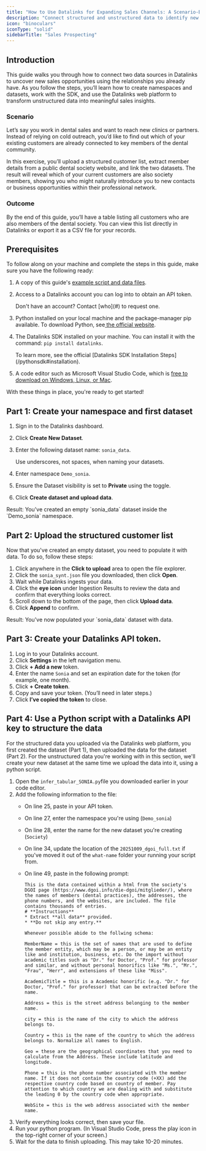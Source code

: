 ```yaml
---
title: "How to Use Datalinks for Expanding Sales Channels: A Scenario-Based Guide"
description: "Connect structured and unstructured data to identify new sales opportunities."
icon: "binoculars"
iconType: "solid"
sidebarTitle: "Sales Prospecting"
---
```


## Introduction

This guide walks you through how to connect two data sources in Datalinks to uncover new sales opportunities using the relationships you already have. As you follow the steps, you’ll learn how to create namespaces and datasets, work with the SDK, and use the Datalinks web platform to transform unstructured data into meaningful sales insights.

### Scenario

Let’s say you work in dental sales and want to reach new clinics or partners. Instead of relying on cold outreach, you’d like to find out which of your existing customers are already connected to key members of the dental community.

In this exercise, you’ll upload a structured customer list, extract member details from a public dental society website, and link the two datasets. The result will reveal which of your current customers are also society members, showing you who might naturally introduce you to new contacts or business opportunities within their professional network.

### Outcome

By the end of this guide, you’ll have a table listing all customers who are also members of the dental society. You can view this list directly in Datalinks or export it as a CSV file for your records.

## Prerequisites

To follow along on your machine and complete the steps in this guide, make sure you have the following ready:

1. A copy of this guide's [example script and data files](#).
2. Access to a Datalinks account you can log into to obtain an API token.

   <Info>
     Don't have an account? Contact [who](#) to request one.
   </Info>
3. Python installed on your local machine and the package-manager pip available. To download Python, see[ the official website](https://www.python.org/downloads/).
4. The Datalinks SDK installed on your machine. You can install it with the command: `pip install datalinks`. 

   <Info>
     To learn more, see the official [Datalinks SDK Installation Steps](/pythonsdk#installation).
   </Info>
5. A code editor such as Microsoft Visual Studio Code, which is [free to download on Windows, Linux, or Mac](https://code.visualstudio.com/download).

With these things in place, you're ready to get started!

## Part 1: Create your namespace and first dataset

1. Sign in to the Datalinks dashboard.
2. Click **Create New Dataset**.
3. Enter the following dataset name: `sonia_data`.

   <Info>
     Use underscores, not spaces, when naming your datasets.
   </Info>
4. Enter namespace `Demo_sonia`.
5. Ensure the Dataset visibility is set to **Private** using the toggle.
6. Click **Create dataset and upload data**.

<Check>
  Result: You've created an empty `sonia_data` dataset inside the `Demo_sonia` namespace.
</Check>

## Part 2: Upload the structured customer list

Now that you've created an empty dataset, you need to populate it with data. To do so, follow these steps:

1. Click anywhere in the **Click to upload** area to open the file explorer.
2. Click the `sonia_synt.json` file you downloaded, then click **Open**.
3. Wait while Datalinks ingests your data.
4. Click the **eye icon** under Ingestion Results to review the data and confirm that everything looks correct.
5. Scroll down to the bottom of the page, then click **Upload data**.
6. Click **Append** to confirm.

<Check>
  Result: You've now populated your `sonia_data` dataset with data.
</Check>

## Part 3: Create your Datalinks API token.

1. Log in to your Datalinks account.
2. Click **Settings** in the left navigation menu.
3. Click **\+ Add a new** token.
4. Enter the name `Sonia` and set an expiration date for the token (for example, one month).
5. Click **\+ Create token**.
6. Copy and save your token. (You’ll need in later steps.)
7. Click **I’ve copied the token** to close.

## Part 4: Use a Python script with a Datalinks API key to structure the data

For the structured data you uploaded via the Datalinks web platform, you first created the dataset (Part 1), then uploaded the data for the dataset (Part 2). For the unstructured data you're working with in this section, we'll create your new dataset at the same time we upload the data into it, using a python script.

1. Open the `infer_tabular_SONIA.py`file you downloaded earlier in your code editor.
1. Add the following information to the file:
   - On line 25, paste in your API token.
   - On line 27, enter the namespace you're using (`Demo_sonia`)
   - On line 28, enter the name for the new dataset you're creating (`Society`)
   - On line 34, update the location of the `20251009_dgoi_full.txt` if you've moved it out of the `what-name` folder your running your script from.
   - On line 49, paste in the following prompt:

     ```
     This is the data contained within a html from the society's DGOI page (https://www.dgoi.info/die-dgoi/mitglieder/), where the names of members (dental practices), the addresses, the phone numbers, and the websites, are included. The file contains thousands of entries. 
     # **Instructions**
     * Extract **all data** provided. 
     * **Do not skip any entry.**
     
     Whenever possible abide to the follwing schema:
     
     MemberName = this is the set of names that are used to define the member entity, which may be a person, or may be an entity like and institution, business, etc. Do the import without academic titles such as "Dr." for Doctor, "Prof." for professor and similar, and without personal honorifics like "Ms.", "Mr.", "Frau", "Herr", and extensions of these like "Miss".
     
     AcademicTitle = this is a Academic honorific (e.g. "Dr." for Doctor, "Prof." for professor) that can be extracted before the name.
     
     Address = this is the street address belonging to the member name.
     
     city = this is the name of the city to which the address belongs to.
     
     Country = this is the name of the country to which the address belongs to. Normalize all names to English.
     
     Geo = these are the geographical coordinates that you need to calculate from the Address. These include latitude and longitude.
     
     Phone = this is the phone number associated with the member name. If it does not contain the country code (+XX) add the respective country code based on country of member. Pay attention to which country we are dealing with and substitute the leading 0 by the country code when appropriate.
     
     WebSite = this is the web address associated with the member name.
     ```
3. Verify everything looks correct, then save your file.
4. Run your python program. (In Visual Studio Code, press the play icon in the top-right corner of your screen.)
5. Wait for the data to finish uploading. This may take 10-20 minutes.